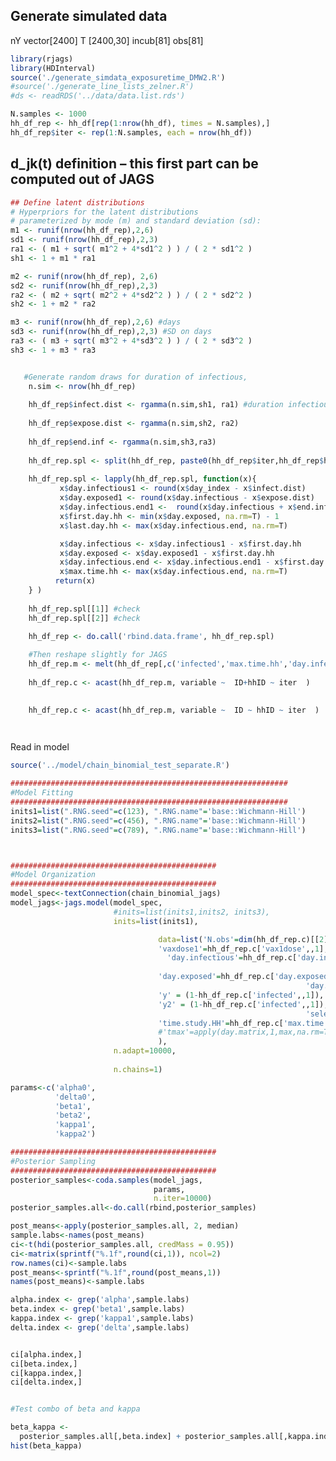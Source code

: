 ## Generate simulated data
nY vector[2400]
T [2400,30]
incub[81]
obs[81]

```r
library(rjags)
library(HDInterval)
source('./generate_simdata_exposuretime_DMW2.R') 
#source('./generate_line_lists_zelner.R') 
#ds <- readRDS('../data/data.list.rds')
```


```r
N.samples <- 1000
hh_df_rep <- hh_df[rep(1:nrow(hh_df), times = N.samples),]
hh_df_rep$iter <- rep(1:N.samples, each = nrow(hh_df))
```





## d_jk(t) definition -- this first part can be computed out of JAGS

```r


## Define latent distributions
# Hyperpriors for the latent distributions
# parameterized by mode (m) and standard deviation (sd):
m1 <- runif(nrow(hh_df_rep),2,6)
sd1 <- runif(nrow(hh_df_rep),2,3) 
ra1 <- ( m1 + sqrt( m1^2 + 4*sd1^2 ) ) / ( 2 * sd1^2 )
sh1 <- 1 + m1 * ra1

m2 <- runif(nrow(hh_df_rep), 2,6)
sd2 <- runif(nrow(hh_df_rep),2,3)
ra2 <- ( m2 + sqrt( m2^2 + 4*sd2^2 ) ) / ( 2 * sd2^2 )
sh2 <- 1 + m2 * ra2

m3 <- runif(nrow(hh_df_rep),2,6) #days
sd3 <- runif(nrow(hh_df_rep),2,3) #SD on days
ra3 <- ( m3 + sqrt( m3^2 + 4*sd3^2 ) ) / ( 2 * sd3^2 )
sh3 <- 1 + m3 * ra3


   #Generate random draws for duration of infectious, 
    n.sim <- nrow(hh_df_rep)
    
    hh_df_rep$infect.dist <- rgamma(n.sim,sh1, ra1) #duration infectiousness (actually is duration of time from infectiousness to test)
    
    hh_df_rep$expose.dist <- rgamma(n.sim,sh2, ra2)
    
    hh_df_rep$end.inf <- rgamma(n.sim,sh3,ra3)
    
    hh_df_rep.spl <- split(hh_df_rep, paste0(hh_df_rep$iter,hh_df_rep$hhID))
    
    hh_df_rep.spl <- lapply(hh_df_rep.spl, function(x){
           x$day.infectious1 <- round(x$day_index - x$infect.dist)
           x$day.exposed1 <- round(x$day.infectious - x$expose.dist)
           x$day.infectious.end1 <-  round(x$day.infectious + x$end.inf)
           x$first.day.hh <- min(x$day.exposed, na.rm=T) - 1
           x$last.day.hh <- max(x$day.infectious.end, na.rm=T)

           x$day.infectious <- x$day.infectious1 - x$first.day.hh
           x$day.exposed <- x$day.exposed1 - x$first.day.hh
           x$day.infectious.end <- x$day.infectious.end1 - x$first.day.hh
           x$max.time.hh <- max(x$day.infectious.end, na.rm=T)
          return(x)
    } )
    
    hh_df_rep.spl[[1]] #check
    hh_df_rep.spl[[2]] #check

    hh_df_rep <- do.call('rbind.data.frame', hh_df_rep.spl)
    
    #Then reshape slightly for JAGS
    hh_df_rep.m <- melt(hh_df_rep[,c('infected','max.time.hh','day.infectious','day.exposed','day.infectious.end','iter','ID','hhID',"vax1dose","vax2dose")],id.vars=c('ID','hhID','iter'))
    
    hh_df_rep.c <- acast(hh_df_rep.m, variable ~  ID+hhID ~ iter  ) 
    

    hh_df_rep.c <- acast(hh_df_rep.m, variable ~  ID ~ hhID ~ iter  ) 

        
```

Read in model
```r
source('../model/chain_binomial_test_separate.R')
```

```r
##############################################################
#Model Fitting
##############################################################
inits1=list(".RNG.seed"=c(123), ".RNG.name"='base::Wichmann-Hill')
inits2=list(".RNG.seed"=c(456), ".RNG.name"='base::Wichmann-Hill')
inits3=list(".RNG.seed"=c(789), ".RNG.name"='base::Wichmann-Hill')



##############################################
#Model Organization
##############################################
model_spec<-textConnection(chain_binomial_jags)
model_jags<-jags.model(model_spec, 
                       #inits=list(inits1,inits2, inits3),
                       inits=list(inits1),

                                 data=list('N.obs'=dim(hh_df_rep.c)[[2]],
                                 'vaxdose1'=hh_df_rep.c['vax1dose',,1],                                   
                                   'day.infectious'=hh_df_rep.c['day.infectious',,],
                                 
                                 'day.exposed'=hh_df_rep.c['day.exposed',,],
                                                                  'day.infectious.end'=hh_df_rep.c['day.infectious.end',,],
                                 'y' = (1-hh_df_rep.c['infected',,1]),
                                 'y2' = (1-hh_df_rep.c['infected',,1]),
                                                                  'selecter1'=1,
                                 'time.study.HH'=hh_df_rep.c['max.time.hh',,]
                                 #'tmax'=apply(day.matrix,1,max,na.rm=T)
                                 ),
                       n.adapt=10000, 
                       
                       n.chains=1)

```

```r
params<-c('alpha0',
          'delta0',
          'beta1',
          'beta2',
          'kappa1',
          'kappa2')

##############################################
#Posterior Sampling
##############################################
posterior_samples<-coda.samples(model_jags, 
                                params, 
                                n.iter=10000)
posterior_samples.all<-do.call(rbind,posterior_samples)

post_means<-apply(posterior_samples.all, 2, median)
sample.labs<-names(post_means)
ci<-t(hdi(posterior_samples.all, credMass = 0.95))
ci<-matrix(sprintf("%.1f",round(ci,1)), ncol=2)
row.names(ci)<-sample.labs
post_means<-sprintf("%.1f",round(post_means,1))
names(post_means)<-sample.labs

alpha.index <- grep('alpha',sample.labs)
beta.index <- grep('beta1',sample.labs)
kappa.index <- grep('kappa1',sample.labs)
delta.index <- grep('delta',sample.labs)


ci[alpha.index,]
ci[beta.index,]
ci[kappa.index,]
ci[delta.index,]


#Test combo of beta and kappa

beta_kappa <- 
  posterior_samples.all[,beta.index] + posterior_samples.all[,kappa.index]
hist(beta_kappa)
```



